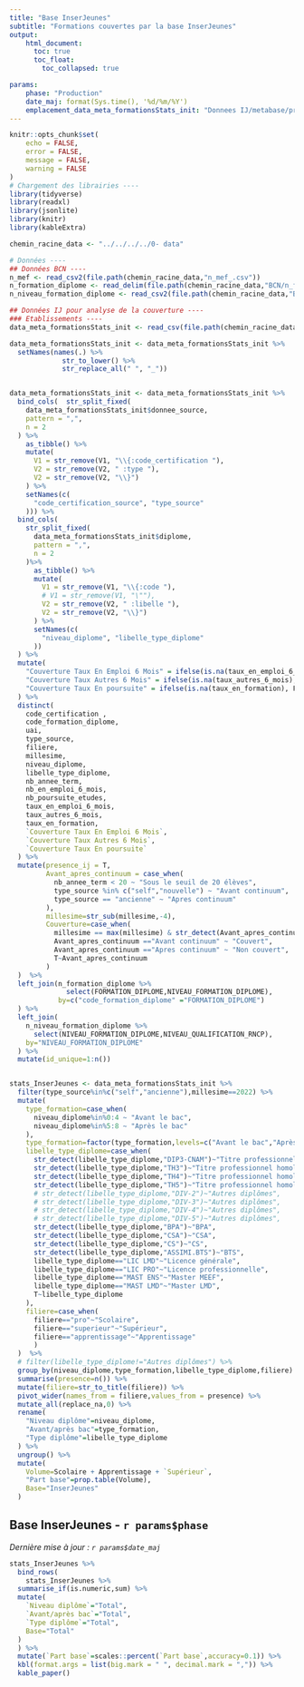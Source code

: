 ```yaml
---
title: "Base InserJeunes"
subtitle: "Formations couvertes par la base InserJeunes"
output: 
    html_document:
      toc: true
      toc_float:
        toc_collapsed: true

params: 
    phase: "Production"
    date_maj: format(Sys.time(), '%d/%m/%Y')
    emplacement_data_meta_formationsStats_init: "Donnees IJ/metabase/production/FormationsStats.csv"
---
```


```r
knitr::opts_chunk$set(
	echo = FALSE,
	error = FALSE,
	message = FALSE,
	warning = FALSE
)
# Chargement des librairies ----
library(tidyverse)
library(readxl)
library(jsonlite)
library(knitr)
library(kableExtra)

chemin_racine_data <- "../../../../0- data" 

# Données ----
## Données BCN ----
n_mef <- read_csv2(file.path(chemin_racine_data,"n_mef_.csv"))
n_formation_diplome <- read_delim(file.path(chemin_racine_data,"BCN/n_formation_diplome_.csv"),delim = ";", escape_double = FALSE, trim_ws = TRUE)
n_niveau_formation_diplome <- read_csv2(file.path(chemin_racine_data,"BCN/n_niveau_formation_diplome_.csv"))

## Données IJ pour analyse de la couverture ----
### Etablissements ----
data_meta_formationsStats_init <- read_csv(file.path(chemin_racine_data,params$emplacement_data_meta_formationsStats_init))

data_meta_formationsStats_init <- data_meta_formationsStats_init %>%
  setNames(names(.) %>%
             str_to_lower() %>%
             str_replace_all(" ", "_"))


data_meta_formationsStats_init <- data_meta_formationsStats_init %>%
  bind_cols(  str_split_fixed(
    data_meta_formationsStats_init$donnee_source,
    pattern = ",",
    n = 2
  ) %>%
    as_tibble() %>%
    mutate(
      V1 = str_remove(V1, "\\{:code_certification "),
      V2 = str_remove(V2, " :type "),
      V2 = str_remove(V2, "\\}")
    ) %>%  
    setNames(c(
      "code_certification_source", "type_source"
    ))) %>% 
  bind_cols(
    str_split_fixed(
      data_meta_formationsStats_init$diplome,
      pattern = ",",
      n = 2
    )%>%
      as_tibble() %>%
      mutate(
        V1 = str_remove(V1, "\\{:code "),
        # V1 = str_remove(V1, "\""),
        V2 = str_remove(V2, " :libelle "),
        V2 = str_remove(V2, "\\}")
      ) %>%
      setNames(c(
        "niveau_diplome", "libelle_type_diplome"
      ))
  ) %>% 
  mutate(
    "Couverture Taux En Emploi 6 Mois" = ifelse(is.na(taux_en_emploi_6_mois), F, T),
    "Couverture Taux Autres 6 Mois" = ifelse(is.na(taux_autres_6_mois), F, T),
    "Couverture Taux En poursuite" = ifelse(is.na(taux_en_formation), F, T)
  ) %>%
  distinct(
    code_certification ,
    code_formation_diplome,
    uai,
    type_source,
    filiere,
    millesime,
    niveau_diplome,
    libelle_type_diplome,
    nb_annee_term,
    nb_en_emploi_6_mois,
    nb_poursuite_etudes,
    taux_en_emploi_6_mois,
    taux_autres_6_mois,
    taux_en_formation,
    `Couverture Taux En Emploi 6 Mois`,
    `Couverture Taux Autres 6 Mois`,
    `Couverture Taux En poursuite`
  ) %>%
  mutate(presence_ij = T,
         Avant_apres_continuum = case_when(
           nb_annee_term < 20 ~ "Sous le seuil de 20 élèves",
           type_source %in% c("self","nouvelle") ~ "Avant continuum",
           type_source == "ancienne" ~ "Apres continuum"
         ),
         millesime=str_sub(millesime,-4),
         Couverture=case_when(
           millesime == max(millesime) & str_detect(Avant_apres_continuum, "continuum") ~ "Couvert",
           Avant_apres_continuum =="Avant continuum" ~ "Couvert",
           Avant_apres_continuum =="Apres continuum" ~ "Non couvert",
           T~Avant_apres_continuum
         )
  )  %>%
  left_join(n_formation_diplome %>%
              select(FORMATION_DIPLOME,NIVEAU_FORMATION_DIPLOME),
            by=c("code_formation_diplome" ="FORMATION_DIPLOME")
  ) %>%
  left_join(
    n_niveau_formation_diplome %>%
      select(NIVEAU_FORMATION_DIPLOME,NIVEAU_QUALIFICATION_RNCP),
    by="NIVEAU_FORMATION_DIPLOME"
  ) %>%
  mutate(id_unique=1:n()) 


stats_InserJeunes <- data_meta_formationsStats_init %>% 
  filter(type_source%in%c("self","ancienne"),millesime==2022) %>% 
  mutate(
    type_formation=case_when(
      niveau_diplome%in%0:4 ~ "Avant le bac",
      niveau_diplome%in%5:8 ~ "Après le bac"
    ),
    type_formation=factor(type_formation,levels=c("Avant le bac","Après le bac")),
    libelle_type_diplome=case_when(
      str_detect(libelle_type_diplome,"DIP3-CNAM")~"Titre professionnel homologué",
      str_detect(libelle_type_diplome,"TH3")~"Titre professionnel homologué",
      str_detect(libelle_type_diplome,"TH4")~"Titre professionnel homologué",
      str_detect(libelle_type_diplome,"TH5")~"Titre professionnel homologué",
      # str_detect(libelle_type_diplome,"DIV-2")~"Autres diplômes",
      # str_detect(libelle_type_diplome,"DIV-3")~"Autres diplômes",
      # str_detect(libelle_type_diplome,"DIV-4")~"Autres diplômes",
      # str_detect(libelle_type_diplome,"DIV-5")~"Autres diplômes",
      str_detect(libelle_type_diplome,"BPA")~"BPA",
      str_detect(libelle_type_diplome,"CSA")~"CSA",
      str_detect(libelle_type_diplome,"CS")~"CS",
      str_detect(libelle_type_diplome,"ASSIMI.BTS")~"BTS",
      libelle_type_diplome=="LIC LMD"~"Licence générale",
      libelle_type_diplome=="LIC PRO"~"Licence professionnelle",
      libelle_type_diplome=="MAST ENS"~"Master MEEF",
      libelle_type_diplome=="MAST LMD"~"Master LMD",
      T~libelle_type_diplome
    ),
    filiere=case_when(
      filiere=="pro"~"Scolaire",
      filiere=="superieur"~"Supérieur",
      filiere=="apprentissage"~"Apprentissage"
      )
  )  %>% 
  # filter(libelle_type_diplome!="Autres diplômes") %>% 
  group_by(niveau_diplome,type_formation,libelle_type_diplome,filiere) %>% 
  summarise(presence=n()) %>% 
  mutate(filiere=str_to_title(filiere)) %>% 
  pivot_wider(names_from = filiere,values_from = presence) %>% 
  mutate_all(replace_na,0) %>%   
  rename(
    "Niveau diplôme"=niveau_diplome,
    "Avant/après bac"=type_formation,
    "Type diplôme"=libelle_type_diplome
  ) %>% 
  ungroup() %>% 
  mutate(
    Volume=Scolaire + Apprentissage + `Supérieur`,
    "Part base"=prop.table(Volume),
    Base="InserJeunes"
  ) 


```


## Base InserJeunes - `r params$phase`

*Dernière mise à jour : `r params$date_maj`* 


```r
stats_InserJeunes %>% 
  bind_rows(
    stats_InserJeunes %>% 
  summarise_if(is.numeric,sum) %>% 
  mutate(
    `Niveau diplôme`="Total",
    `Avant/après bac`="Total",
    `Type diplôme`="Total",
    Base="Total"
  ) 
  ) %>% 
  mutate(`Part base`=scales::percent(`Part base`,accuracy=0.1)) %>%
  kbl(format.args = list(big.mark = " ", decimal.mark = ",")) %>%
  kable_paper()
```

